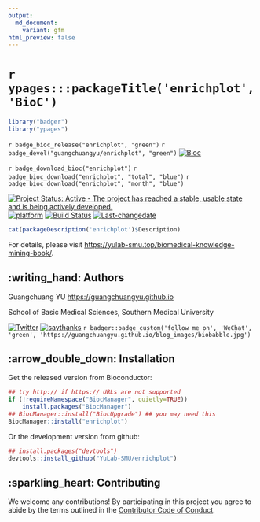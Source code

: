 ```yaml
---
output:
  md_document:
    variant: gfm
html_preview: false
---
```


<!-- README.md is generated from README.Rmd. Please edit that file -->


#  `r ypages:::packageTitle('enrichplot', 'BioC')`

```r
library("badger")
library("ypages")
```



`r badge_bioc_release("enrichplot", "green")`
`r badge_devel("guangchuangyu/enrichplot", "green")`
[![Bioc](http://www.bioconductor.org/shields/years-in-bioc/enrichplot.svg)](https://www.bioconductor.org/packages/devel/bioc/html/enrichplot.html#since)

`r badge_download_bioc("enrichplot")`
`r badge_bioc_download("enrichplot", "total", "blue")`
`r badge_bioc_download("enrichplot", "month", "blue")`


[![Project Status: Active - The project has reached a stable, usable state and is being actively developed.](http://www.repostatus.org/badges/latest/active.svg)](http://www.repostatus.org/#active)
[![platform](http://www.bioconductor.org/shields/availability/devel/enrichplot.svg)](https://www.bioconductor.org/packages/devel/bioc/html/enrichplot.html#archives)
[![Build Status](http://www.bioconductor.org/shields/build/devel/bioc/treeio.svg)](https://bioconductor.org/checkResults/devel/bioc-LATEST/treeio/)
[![Last-changedate](https://img.shields.io/badge/last%20change-`r gsub('-', '--', Sys.Date())`-green.svg)](https://github.com/GuangchuangYu/treeio/commits/master)


```r
cat(packageDescription('enrichplot')$Description)
```


For details, please visit <https://yulab-smu.top/biomedical-knowledge-mining-book/>.


## :writing_hand: Authors


Guangchuang YU <https://guangchuangyu.github.io>


School of Basic Medical Sciences, Southern Medical University

[![Twitter](https://img.shields.io/twitter/url/http/shields.io.svg?style=social&logo=twitter)](https://twitter.com/intent/tweet?hashtags=enrichplot)
[![saythanks](https://img.shields.io/badge/say-thanks-ff69b4.svg)](https://saythanks.io/to/GuangchuangYu)
`r badger::badge_custom('follow me on', 'WeChat', 'green', 'https://guangchuangyu.github.io/blog_images/biobabble.jpg')`


## :arrow_double_down: Installation


Get the released version from Bioconductor:

```r
## try http:// if https:// URLs are not supported
if (!requireNamespace("BiocManager", quietly=TRUE))
    install.packages("BiocManager")
## BiocManager::install("BiocUpgrade") ## you may need this
BiocManager::install("enrichplot")
```

Or the development version from github:

```r
## install.packages("devtools")
devtools::install_github("YuLab-SMU/enrichplot")
```


## :sparkling_heart: Contributing

We welcome any contributions! By participating in this project you agree to
abide by the terms outlined in the [Contributor Code of Conduct](CONDUCT.md).

